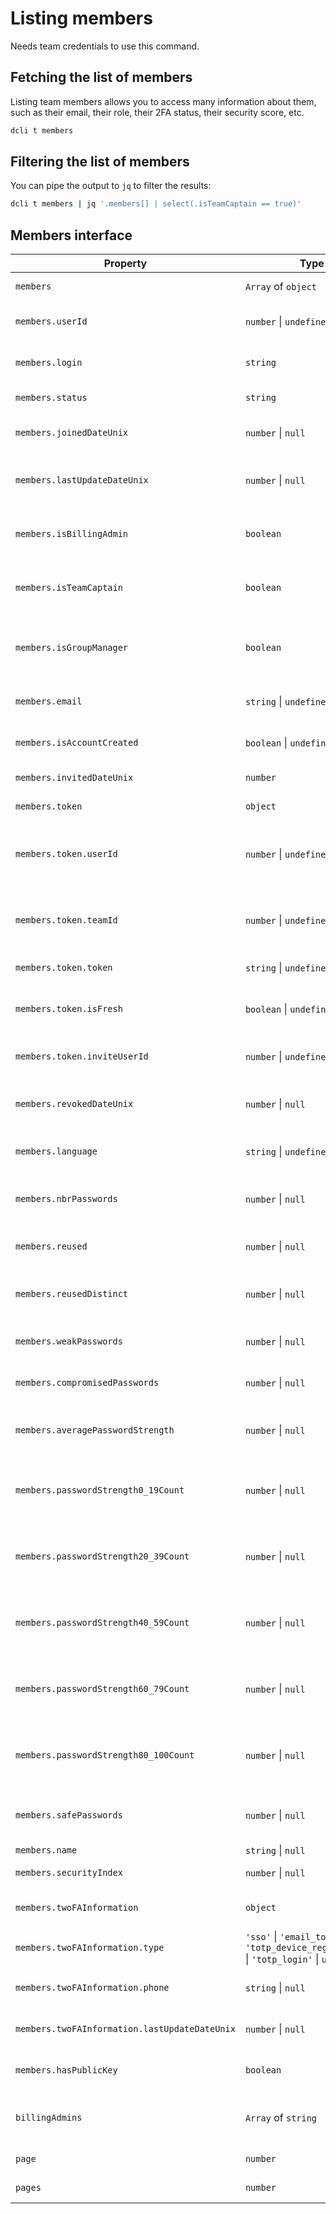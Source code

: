 
# Listing members

<Callout emoji="💡">Needs team credentials to use this command.</Callout>

## Fetching the list of members

Listing team members allows you to access many information about them, such as their email, their role, their 2FA status, their security score, etc.

```sh copy
dcli t members
```

## Filtering the list of members

You can pipe the output to `jq` to filter the results:

```sh copy
dcli t members | jq '.members[] | select(.isTeamCaptain == true)'
```

## Members interface

| Property                                      | Type                                                                                        | Description                                      |
| --------------------------------------------- | ------------------------------------------------------------------------------------------- | ------------------------------------------------ |
| `members`                                     | `Array` of `object`                                                                         | Array of team members                            |
| `members.userId`                              | `number` \| `undefined`                                                                     | The user identifier of the user                  |
| `members.login`                               | `string`                                                                                    | User login (usually email)                       |
| `members.status`                              | `string`                                                                                    | Member status                                    |
| `members.joinedDateUnix`                      | `number` \| `null`                                                                          | The join date of member in Unix time             |
| `members.lastUpdateDateUnix`                  | `number` \| `null`                                                                          | Last updated date of member in Unix time         |
| `members.isBillingAdmin`                      | `boolean`                                                                                   | True if user is a billing admin, false otherwise |
| `members.isTeamCaptain`                       | `boolean`                                                                                   | True if user is a team captain, false otherwise  |
| `members.isGroupManager`                      | `boolean`                                                                                   | True if user is a group manager, false otherwise |
| `members.email`                               | `string` \| `undefined`                                                                     | The user's account email                         |
| `members.isAccountCreated`                    | `boolean` \| `undefined`                                                                    | If user account is created                       |
| `members.invitedDateUnix`                     | `number`                                                                                    | Date user was invited                            |
| `members.token`                               | `object`                                                                                    | The user's invite token                          |
| `members.token.userId`                        | `number` \| `undefined`                                                                     | User identifier associated with the token        |
| `members.token.teamId`                        | `number` \| `undefined`                                                                     | Team identifier associated with the token        |
| `members.token.token`                         | `string` \| `undefined`                                                                     | Value of the invite token                        |
| `members.token.isFresh`                       | `boolean` \| `undefined`                                                                    | True if token is not used, false otherwise       |
| `members.token.inviteUserId`                  | `number` \| `undefined`                                                                     | The user identifier of the inviter               |
| `members.revokedDateUnix`                     | `number` \| `null`                                                                          | When user's account was revoked in Unix time     |
| `members.language`                            | `string` \| `undefined`                                                                     | User's preferred language                        |
| `members.nbrPasswords`                        | `number` \| `null`                                                                          | Number of passwords stored by user               |
| `members.reused`                              | `number` \| `null`                                                                          | Number of reused passwords                       |
| `members.reusedDistinct`                      | `number` \| `null`                                                                          | Number of distinct reused passwords              |
| `members.weakPasswords`                       | `number` \| `null`                                                                          | Number of weak passwords                         |
| `members.compromisedPasswords`                | `number` \| `null`                                                                          | Number of compromised passwords                  |
| `members.averagePasswordStrength`             | `number` \| `null`                                                                          | Average password strength score                  |
| `members.passwordStrength0_19Count`           | `number` \| `null`                                                                          | Number of passwords between 0 to 19 characters   |
| `members.passwordStrength20_39Count`          | `number` \| `null`                                                                          | Number of passwords between 20 to 39 characters  |
| `members.passwordStrength40_59Count`          | `number` \| `null`                                                                          | Number of passwords between 40 to 59 characters  |
| `members.passwordStrength60_79Count`          | `number` \| `null`                                                                          | Number of passwords between 60 to 79 characters  |
| `members.passwordStrength80_100Count`         | `number` \| `null`                                                                          | Number of passwords between 80 to 100 characters |
| `members.safePasswords`                       | `number` \| `null`                                                                          | Number of passwords considered safe              |
| `members.name`                                | `string` \| `null`                                                                          | User's name                                      |
| `members.securityIndex`                       | `number` \| `null`                                                                          | Security index                                   |
| `members.twoFAInformation`                    | `object`                                                                                    | 2FA information for the user                     |
| `members.twoFAInformation.type`               | `'sso'` \| `'email_token'` \| `'totp_device_registration'` \| `'totp_login'` \| `undefined` | 2FA type                                         |
| `members.twoFAInformation.phone`              | `string` \| `null`                                                                          | Phone number for 2FA                             |
| `members.twoFAInformation.lastUpdateDateUnix` | `number` \| `null`                                                                          | Last updated date of 2FA in Unix time            |
| `members.hasPublicKey`                        | `boolean`                                                                                   | True if user has a public key                    |
| `billingAdmins`                               | `Array` of `string`                                                                         | Array of emails of billing admins                |
| `page`                                        | `number`                                                                                    | Current page of results                          |
| `pages`                                       | `number`                                                                                    | Total pages of results                           |
